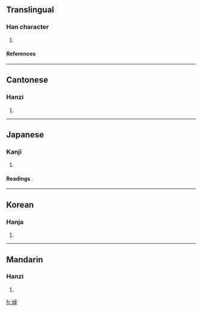 ==Translingual==
===Han character===
{{Han char|rn=86|rad=火|as=08|sn=12|four=9184<sub>6</sub>|canj=火卜日十 (FYAJ)}}
# {{defn|Han|sort=火08}}
====References====
{{Han ref|kx=0675.020|dkj=19139|dj=1086.130|hdz=32208.130|uh=712F|ud=28975|bh=DA5A|bd=55898}}

----
==Cantonese==
===Hanzi===
{{yue-hanzi|jyut=|y=cheuk3, jeuk3}}
# {{defn|Cantonese}}

----
==Japanese==
===Kanji===
{{ja-kanji|grade=|rs=火08}}
# {{defn|Japanese}} 
====Readings====
{{ja-readings|on=[[しゃく]] (shaku), [[とく]] (toku), [[たく]] (taku)|kun=[[あきらか]] (akiraka)}}

----
==Korean==
===Hanja===
{{ko-hanja|hangeul=작|eumhun=|rv=jak|mr=chak|y=cak}}
# {{defn|Korean}}

----
==Mandarin==
===Hanzi===
{{cmn-hanzi|pin=[[chāo]] ([[chao1]]), [[chuò]] ([[chuo4]]), [[zhuō]] ([[zhuo1]]), [[zhuó]] ([[zhuo2]])|wg=ch'ao<sup>1</sup>, ch'o<sup>4</sup>, cho<sup>1</sup>, cho<sup>2</sup>}}
# {{defn|Mandarin}}

[[fr:焯]]